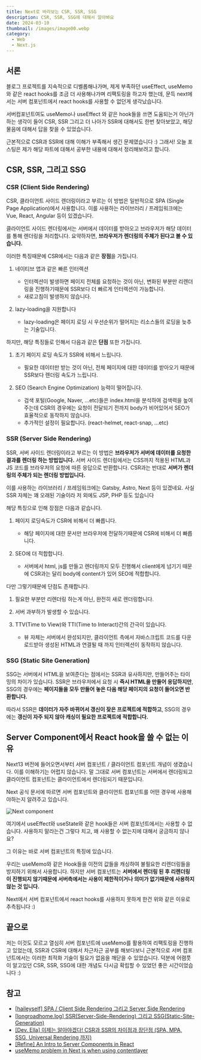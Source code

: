 ```yaml
---
title: Next로 바라보는 CSR, SSR, SSG
description: CSR, SSR, SSG에 대해서 알아봐요
date: 2024-03-10
thumbnail: /images/image00.webp
category:
  - Web
  - Next.js
---
```


## 서론

블로그 프로젝트를 지속적으로 디벨롭해나가며, 제게 부족하던 useEffect, useMemo와 같은 react hooks를 조금 더 사용해나가며 리팩토링을 하고자 했는데,
문득 next에서는 서버 컴포넌트에서 react hooks를 사용할 수 없던게 생각났습니다.

서버컴포넌트여도 useMemo나 useEffect 와 같은 hook들을 쓰면 도움되는거 아닌가 하는 생각이 들어 CSR, SSR 그리고 더 나아가 SSR에 대해서도 한번 찾아보았고, 해당 물음에 대해서 답을 찾을 수 있었습니다.

근본적으로 CSR과 SSR에 대해 이해가 부족해서 생긴 문제였습니다 :) 그래서! 오늘 포스팅은 제가 해당 파트에 대해서 공부한 내용에 대해서 정리해보려고 합니다.

## CSR, SSR, 그리고 SSG

### CSR (Client Side Rendering)

CSR, 클라이언트 사이드 렌더링이라고 부르는 이 방법은 일반적으로 SPA (Single Page Application)에서 사용합니다.
이를 사용하는 라이브러리 / 프레임워크에는 Vue, React, Angular 등이 있겠습니다.

클라이언트 사이드 렌더링에서는 서버에서 데이터를 받아오고 브라우저가 해당 데이터를 통해 렌더링을 처리합니다.
요약하자면, **브라우저가 렌더링의 주체가 된다고 볼 수 있습니다.**

이러한 특징때문에 CSR에서는 다음과 같은 **장점**을 가집니다.

1. 네이티브 앱과 같은 빠른 인터렉션

   - 인터렉션이 발생하면 페이지 전체를 요청하는 것이 아닌, 변화된 부분만 리렌더링을 진행하기때문에 SSR보다 더 빠르게 인터렉션이 가능합니다.
   - 새로고침이 발생하지 않습니다.

2. lazy-loading을 지원합니다

   - lazy-loading은 페이지 로딩 시 우선순위가 떨어지는 리소스들의 로딩을 늦추는 기술입니다.

하지만, 해당 특징들로 인해서 다음과 같은 **단점** 또한 가집니다.

1. 초기 페이지 로딩 속도가 SSR에 비해서 느립니다.

   - 필요한 데이터만 받는 것이 아닌, 전체 페이지에 대한 데이터를 받아오기 때문에 SSR보다 렌더링 속도가 느립니다.

2. SEO (Search Engine Optimization) 능력이 떨어집니다.

   - 검색 포털(Google, Naver, ...etc)들은 index.html을 분석하여 검색력을 높여주는데 CSR의 경우에는 요청이 전달되기 전까지 body가 비어있어서 SEO가 효율적으로 동작하지 않습니다.
   - 추가적인 설정이 필요합니다. (react-helmet, react-snap, ...etc)

### SSR (Server Side Rendering)

SSR, 서버 사이드 렌더링이라고 부르는 이 방법은 **브라우저가 서버에 데이터를 요청한 결과를 렌더링 하는 방법입니다.**
서버 사이드 렌더링에서는 CSS까지 적용된 HTML과 JS 코드를 브라우저의 요청에 따른 응답으로 반환합니다.
CSR과는 반대로 **서버가 렌더링의 주체가 되는 렌더링 방법입니다.**

이를 사용하는 라이브러리 / 프레임워크에는 Gatsby, Astro, Next 등이 있겠네요. 사실 SSR 자체는 꽤 오래된 기술이라 저 외에도 JSP, PHP 등도 있습니다

해당 특징으로 인해 장점은 다음과 같습니다.

1. 페이지 로딩속도가 CSR에 비해서 더 빠릅니다.

   - 해당 페이지에 대한 문서만 브라우저에 전달하기때문에 CSR에 비해서 더 빠릅니다.

2. SEO에 더 적합합니다.
   - 서버에서 html, js를 만들고 렌더링까지 모두 진행해서 client에게 넘기기 때문에 CSR과는 달리 body에 content가 있어 SEO에 적합합니다.

다만 그렇기때문에 단점도 존재합니다.

1. 필요한 부분만 리렌더링 하는게 아닌, 완전히 새로 렌더링합니다.

2. 서버 과부하가 발생할 수 있습니다.

3. TTV(Time to View)와 TTI(Time to Interact)간의 간극이 있습니다.
   - 뷰 자체는 서버에서 완성되지만, 클라이언트 측에서 자바스크립트 코드를 다운로드받아 생성된 HTML과 연결될 때 까지 인터렉션이 동작하지 않습니다.

### SSG (Static Site Generation)

SSG는 서버에서 HTML을 보여준다는 점에서는 SSR과 유사하지만, 만들어주는 타이밍의 차이가 있습니다.
SSR은 브라우저에서 요청 시 **즉시 HTML을 만들어 응답하지만**, SSG의 경우에는 **페이지들을 모두 만들어 놓은 다음 해당 페이지의 요청이 들어오면 반환합니다.**

따라서 SSR은 **데이터가 자주 바뀌어서 갱신이 잦은 프로젝트에 적합하고**, SSG의 경우에는 **갱신이 자주 되지 않아 캐싱이 필요한 프로젝트에 적합합니다.**

## Server Component에서 React hook을 쓸 수 없는 이유

Next13 버전에 들어오면서부터 서버 컴포넌트 / 클라이언트 컴포넌트 개념이 생겼습니다.
이를 이해하기는 어렵지 않습니다. 말 그대로 서버 컴포넌트는 서버에서 렌더링되고 클라이언트 컴포넌트는 클라이언트에서 렌더링되기 때문입니다.

Next 공식 문서에 따르면 서버 컴포넌트와 클라이언트 컴포넌트를 어떤 경우에 사용해야하는지 알려주고 있습니다.

![Next component](</images/2024/2024_03/2024_03_10/2024_03_10_(1).webp>)

여기에서 useEffect와 useState와 같은 hook들은 서버 컴포넌트에서는 사용할 수 없습니다.
사용하지 말라는건 그렇다 치고, 왜 사용할 수 없는지에 대해서 궁금하지 않나요?

그 이유는 바로 서버 컴포넌트의 특징에 있습니다.

우리는 useMemo와 같은 Hook들을 이전의 값들을 캐싱하여 불필요한 리렌더링들을 방지하기 위해서 사용합니다.
하지만 서버 컴포넌트는 **서버에서 렌더링 된 후 리렌더링이 진행되지 않기때문에 서버측에서는 사용이 제한적이거나 의미가 없기때문에 사용하지 않는 것 입니다.**

Next에서 서버 컴포넌트에서 react hooks를 사용하지 못하게 한건 위와 같은 이유로 추측됩니다 :)

## 끝으로

저는 이것도 모르고 열심히 서버 컴포넌트에 useMemo를 활용하여 리팩토링을 진행하고 있었는데, SSR과 CSR에 대해서 차근차근 공부를 해보다보니 근본적으로 서버 컴포넌트에서는 이러한 최적화 기술이 필요가 없음을 깨닫을 수 있었습니다.
덕분에 어렴풋이 알고있던 CSR, SSR, SSG에 대한 개념도 다시금 확립할 수 있었던 좋은 시간이었습니다 :)

## 참고

- [[haileyself] SPA / Client Side Rendering 그리고 Server Side Rendering](https://velog.io/@haileyself/SPA-Client-Side-Rendering-%EA%B7%B8%EB%A6%AC%EA%B3%A0-Server-Side-Rendering-90k4ar8is1)
- [[longroadhome.log] SSR(Server-Side-Rendering) 그리고 SSG(Static-Site-Generation)](https://velog.io/@longroadhome/FE-SSRServer-Side-Rendering-%EA%B7%B8%EB%A6%AC%EA%B3%A0-SSGStatic-Site-Generation-feat.-NEXT%EB%A5%BC-%EC%A4%91%EC%8B%AC%EC%9C%BC%EB%A1%9C)
- [[Dev. Ella] 이제는 알아야겠다! CSR과 SSR의 차이점과 장단점 (SPA, MPA, SSG, Universal Rendering 까지)](https://dev-ellachoi.tistory.com/28)
- [[Refine] An Intro to Server Components in React](https://refine.dev/blog/react-server-components/#problems-react-server-components-attempt-to-solve)
- [useMemo problem in Next js when using contentlayer](https://github.com/vercel/next.js/issues/49267#issuecomment-1535932088)
